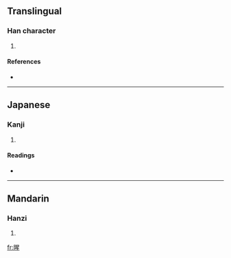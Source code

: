 ==Translingual==

===Han character===
{{Han char|rn=72|rad=日|as=09|sn=13|four=|canj=日日竹一 (AAHM)}}

# {{defn|Han|sort=日09}}

====References====
* {{Han ref|kx=0498.140|dkj=14052|dj=0866.120|hdz=21523.130|uh=6692|ud=26258}}

----

==Japanese==

===Kanji===
{{ja-kanji|grade=|rs=日09}}

# {{defn|Japanese}}

====Readings====
* {{ja-readings|on=[[せい]] (sei)|kun=[[はれる]] (hareru), [[はらす]] (harasu)}}

----

==Mandarin==

===Hanzi===
{{cmn-hanzi|pin=[[qíng]] ([[qing2]])|wg=ch'ing<sup>2</sup>}}

# {{defn|Mandarin}}

[[fr:暒]]